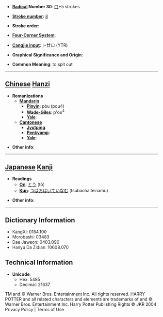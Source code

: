 * '''[[Wiktionary:Chinese radical index| Radical]] Number 30''': [[Wiktionary:Chinese radical index 口|口]]+5 strokes

* '''[[Wiktionary:Chinese total strokes index|Stroke number]]''': [[Wiktionary:Chinese total strokes index 8|8]]

* '''Stroke order''': 

* '''[[Wiktionary:Chinese four corner index|Four-Corner System]]''': 

* '''[[Wiktionary:Chinese Cangjie index|Cangjie input]]''': 卜廿口 (YTR)

* '''Graphical Significance and Origin''': 

* '''Common Meaning''': to spit out

----

== [[Chinese]] [[Hanzi]] ==

* '''Romanizations'''
** '''[[Mandarin]]'''
*** '''[[Pinyin]]''': pòu (pou4)
*** '''[[Wade-Giles]]''': p'ou<sup>4</sup>
*** '''[[Yale]]''': 
** '''[[Cantonese]]'''
*** '''[[Jyutping]]''':
*** '''[[Penkyamp]]''': 
*** '''[[Yale]]''': 

* '''Other info''': 

----

== [[Japanese]] [[Kanji]] ==

* '''Readings'''
** '''[[On]]''': [[とう]] (tō)
** '''[[Kun]]''': [[つばおはいていなむ]] (tsubaohaiteinamu)

* '''Other info''':  

----

== Dictionary Information ==

* KangXi: 0184.100
* Morobashi: 03483
* Dae Jaweon: 0403.090
* Hanyu Da Zidian: 10608.070

== Technical Information ==

* '''Unicode''':
** Hex: 5485
** Decimal: 21637

TM and © Warner Bros. Entertainment Inc. All rights reserved.
HARRY POTTER and all related characters and elements are trademarks of and © Warner Bros. Entertainment Inc. 
Harry Potter Publishing Rights © JKR 2004
Privacy Policy | Terms of Use